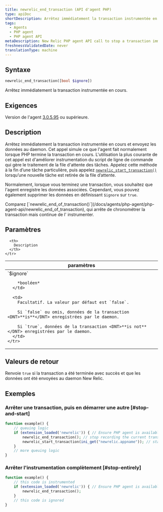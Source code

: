 ```yaml
---
title: newrelic_end_transaction (API d'agent PHP)
type: apiDoc
shortDescription: Arrêtez immédiatement la transaction instrumentée en cours.
tags:
  - Agents
  - PHP agent
  - PHP agent API
metaDescription: New Relic PHP agent API call to stop a transaction immediately. Useful for job queue processing.
freshnessValidatedDate: never
translationType: machine
---
```


## Syntaxe

```php
newrelic_end_transaction([bool $ignore])
```

Arrêtez immédiatement la transaction instrumentée en cours.

## Exigences

Version de l&apos;agent [3.0.5.95](/docs/release-notes/agent-release-notes/php-release-notes/php-agent) ou supérieure.

## Description

Arrêtez immédiatement la transaction instrumentée en cours et envoyez les données au daemon. Cet appel simule ce que l&apos;agent fait normalement lorsque PHP termine la transaction en cours. L&apos;utilisation la plus courante de cet appel est d&apos;améliorer instrumentation du script de ligne de commande qui gère le traitement de la file d&apos;attente des tâches. Appelez cette méthode à la fin d’une tâche particulière, puis appelez [`newrelic_start_transaction()`](/docs/agents/php-agent/php-agent-api/newrelic_start_transaction) lorsqu’une nouvelle tâche est retirée de la file d’attente.

Normalement, lorsque vous terminez une transaction, vous souhaitez que l&apos;agent enregistre les données associées. Cependant, vous pouvez également supprimer les données en définissant `$ignore` sur `true`.

<Callout variant="tip">
  Comparez [`newrelic_end_of_transaction()`](/docs/agents/php-agent/php-agent-api/newrelic_end_of_transaction), qui arrête de chronométrer la transaction mais continue de l&apos; instrumenter.
</Callout>

## Paramètres

<table>
  <thead>
    <tr>
      <th width="25%">
        paramètres
      </th>

      <th>
        Description
      </th>
    </tr>
  </thead>

  <tbody>
    <tr>
      <td>
        `$ignore`

        *booléen*
      </td>

      <td>
        Facultatif. La valeur par défaut est `false`.

        Si `false` ou omis, données de la transaction <DNT>**is**</DNT> enregistrées par le daemon.

        Si `true`, données de la transaction <DNT>**is not**</DNT> enregistrées par le daemon.
      </td>
    </tr>
  </tbody>
</table>

## Valeurs de retour

Renvoie `true` si la transaction a été terminée avec succès et que les données ont été envoyées au daemon New Relic.

## Exemples

### Arrêter une transaction, puis en démarrer une autre [#stop-and-start]

```php
function example() {
    // queuing logic
    if (extension_loaded('newrelic')) { // Ensure PHP agent is available
        newrelic_end_transaction(); // stop recording the current transaction
        newrelic_start_transaction(ini_get("newrelic.appname")); // start recording a new transaction
    }
    // more queuing logic
}
```

### Arrêter l&apos;instrumentation complètement [#stop-entirely]

```php
function example() {
    // this code is instrumented
    if (extension_loaded('newrelic')) { // Ensure PHP agent is available
        newrelic_end_transaction();
    }
    // this code is ignored
}
```